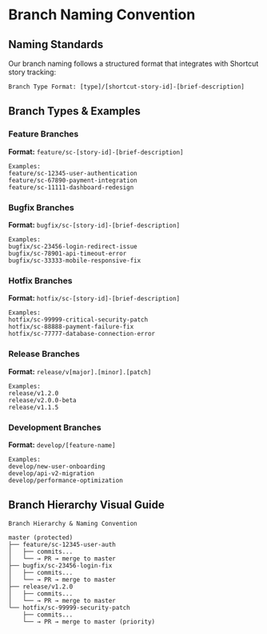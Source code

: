 # Branch Naming Convention

## Naming Standards

Our branch naming follows a structured format that integrates with Shortcut story tracking:

```
Branch Type Format: [type]/[shortcut-story-id]-[brief-description]
```

## Branch Types & Examples

### Feature Branches
**Format:** `feature/sc-[story-id]-[brief-description]`

```
Examples:
feature/sc-12345-user-authentication
feature/sc-67890-payment-integration
feature/sc-11111-dashboard-redesign
```

### Bugfix Branches
**Format:** `bugfix/sc-[story-id]-[brief-description]`

```
Examples:
bugfix/sc-23456-login-redirect-issue
bugfix/sc-78901-api-timeout-error
bugfix/sc-33333-mobile-responsive-fix
```

### Hotfix Branches
**Format:** `hotfix/sc-[story-id]-[brief-description]`

```
Examples:
hotfix/sc-99999-critical-security-patch
hotfix/sc-88888-payment-failure-fix
hotfix/sc-77777-database-connection-error
```

### Release Branches
**Format:** `release/v[major].[minor].[patch]`

```
Examples:
release/v1.2.0
release/v2.0.0-beta
release/v1.1.5
```

### Development Branches
**Format:** `develop/[feature-name]`

```
Examples:
develop/new-user-onboarding
develop/api-v2-migration
develop/performance-optimization
```

## Branch Hierarchy Visual Guide

```
Branch Hierarchy & Naming Convention

master (protected)
├── feature/sc-12345-user-auth
│   ├── commits...
│   └── → PR → merge to master
├── bugfix/sc-23456-login-fix
│   ├── commits...
│   └── → PR → merge to master
├── release/v1.2.0
│   ├── commits...
│   └── → PR → merge to master
└── hotfix/sc-99999-security-patch
    ├── commits...
    └── → PR → merge to master (priority)
```
